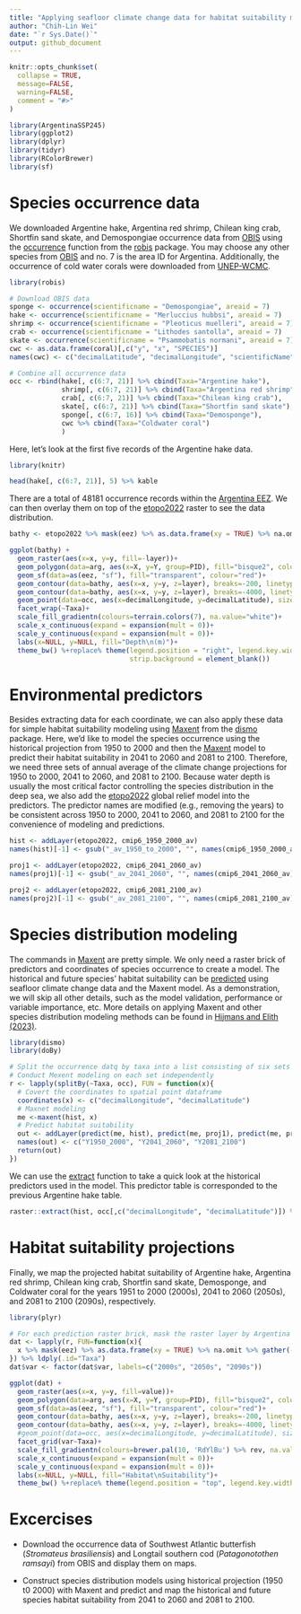 ```yaml
---
title: "Applying seafloor climate change data for habitat suitability modeling"
author: "Chih-Lin Wei"
date: "`r Sys.Date()`"
output: github_document
---
```


```r
knitr::opts_chunk$set(
  collapse = TRUE,
  message=FALSE,
  warning=FALSE,
  comment = "#>"
)
```

```r
library(ArgentinaSSP245)
library(ggplot2)
library(dplyr)
library(tidyr)
library(RColorBrewer)
library(sf)
```

# Species occurrence data

We downloaded Argentine hake, Argentina red shrimp, Chilean king crab, Shortfin sand skate, and Demospongiae occurrence data from [OBIS](https://obis.org/area/7) using the [occurrence](https://www.rdocumentation.org/packages/robis/versions/2.11.3/topics/occurrence) function from the [robis](https://www.rdocumentation.org/packages/robis/versions/2.11.3) package. You may choose any other species from [OBIS](https://obis.org/area/7) and no. 7 is the area ID for Argentina. Additionally, the occurrence of cold water corals were downloaded from [UNEP-WCMC](https://data.unep-wcmc.org/datasets/3).

```r
library(robis)

# Download OBIS data
sponge <- occurrence(scientificname = "Demospongiae", areaid = 7)
hake <- occurrence(scientificname = "Merluccius hubbsi", areaid = 7)
shrimp <- occurrence(scientificname = "Pleoticus muelleri", areaid = 7)
crab <- occurrence(scientificname = "Lithodes santolla", areaid = 7)
skate <- occurrence(scientificname = "Psammobatis normani", areaid = 7)
cwc <- as.data.frame(coral)[,c("y", "x", "SPECIES")]
names(cwc) <- c("decimalLatitude", "decimalLongitude", "scientificName")

# Combine all occurrence data
occ <- rbind(hake[, c(6:7, 21)] %>% cbind(Taxa="Argentine hake"), 
             shrimp[, c(6:7, 21)] %>% cbind(Taxa="Argentina red shrimp"), 
             crab[, c(6:7, 21)] %>% cbind(Taxa="Chilean king crab"), 
             skate[, c(6:7, 21)] %>% cbind(Taxa="Shortfin sand skate"), 
             sponge[, c(6:7, 16)] %>% cbind(Taxa="Demosponge"), 
             cwc %>% cbind(Taxa="Coldwater coral")
             )
```

Here, let's look at the first five records of the Argentine hake data.   

```r
library(knitr)

head(hake[, c(6:7, 21)], 5) %>% kable
```


There are a total of 48181 occurrence records within the [Argentina EEZ](https://marineregions.org/gazetteer.php?p=details&id=8466). We can then overlay them on top of the [etopo2022](https://www.ncei.noaa.gov/products/etopo-global-relief-model) raster to see the data distribution.

```r
bathy <- etopo2022 %>% mask(eez) %>% as.data.frame(xy = TRUE) %>% na.omit

ggplot(bathy) +
  geom_raster(aes(x=x, y=y, fill=-layer))+
  geom_polygon(data=arg, aes(x=X, y=Y, group=PID), fill="bisque2", colour="transparent")+
  geom_sf(data=as(eez, "sf"), fill="transparent", colour="red")+
  geom_contour(data=bathy, aes(x=x, y=y, z=layer), breaks=-200, linetype=2, colour="gray50")+
  geom_contour(data=bathy, aes(x=x, y=y, z=layer), breaks=-4000, linetype=1, colour="gray50")+
  geom_point(data=occ, aes(x=decimalLongitude, y=decimalLatitude), size=0.5)+
  facet_wrap(~Taxa)+
  scale_fill_gradientn(colours=terrain.colors(7), na.value="white")+
  scale_x_continuous(expand = expansion(mult = 0))+
  scale_y_continuous(expand = expansion(mult = 0))+
  labs(x=NULL, y=NULL, fill="Depth\n(m)")+
  theme_bw() %+replace% theme(legend.position = "right", legend.key.width =  unit(0.5, 'cm'),
                              strip.background = element_blank())
```

# Environmental predictors

Besides extracting data for each coordinate, we can also apply these data for simple habitat suitability modeling using [Maxent](https://www.rdocumentation.org/packages/dismo/versions/1.3-14/topics/maxent) from the [dismo](https://www.rdocumentation.org/packages/dismo/versions/1.3-14) package. Here, we'd like to model the species occurrence using the historical projection from 1950 to 2000 and then the [Maxent](https://www.rdocumentation.org/packages/dismo/versions/1.3-14/topics/maxent) model to predict their habitat suitability in 2041 to 2060 and 2081 to 2100. Therefore, we need three sets of annual average of the climate change projections for 1950 to 2000, 2041 to 2060, and 2081 to 2100. Because water depth is usually the most critical factor controlling the species distribution in the deep sea, we also add the [etopo2022](https://www.ncei.noaa.gov/products/etopo-global-relief-model) global relief model into the predictors. The predictor names are modified (e.g., removing the years) to be consistent across 1950 to 2000, 2041 to 2060, and 2081 to 2100 for the convenience of modeling and predictions.

```r
hist <- addLayer(etopo2022, cmip6_1950_2000_av)
names(hist)[-1] <- gsub("_av_1950_to_2000", "", names(cmip6_1950_2000_av))

proj1 <- addLayer(etopo2022, cmip6_2041_2060_av)
names(proj1)[-1] <- gsub("_av_2041_2060", "", names(cmip6_2041_2060_av))

proj2 <- addLayer(etopo2022, cmip6_2081_2100_av)
names(proj2)[-1] <- gsub("_av_2081_2100", "", names(cmip6_2081_2100_av))
```

# Species distribution modeling

The commands in [Maxent](https://www.rdocumentation.org/packages/dismo/versions/1.3-14/topics/maxent) are pretty simple. We only need a raster brick of predictors and coordinates of species occurrence to create a model. The historical and future species' habitat suitability can be [predicted](https://www.rdocumentation.org/packages/dismo/versions/1.3-14/topics/predict) using seafloor climate change data and the Maxent model.  As a demonstration, we will skip all other details, such as the model validation, performance or variable importance, etc. More details on applying Maxent and other species distribution modeling methods can be found in [Hijmans and Elith (2023)](https://rspatial.org/raster/sdm/raster_SDM.pdf).

```r
library(dismo)
library(doBy)

# Split the occurrence datq by taxa into a list consisting of six sets of occurrence coordinates
# Conduct Mexent modeling on each set independently
r <- lapply(splitBy(~Taxa, occ), FUN = function(x){
  # Covert the coordinates to spatial point dataframe
  coordinates(x) <- c("decimalLongitude", "decimalLatitude")
  # Maxnet modeling
  me <-maxent(hist, x)
  # Predict habitat suitability
  out <- addLayer(predict(me, hist), predict(me, proj1), predict(me, proj2))
  names(out) <- c("Y1950_2000", "Y2041_2060", "Y2081_2100")
  return(out)
})
```

We can use the [extract](https://www.rdocumentation.org/packages/raster/versions/3.6-23/topics/extract) function to take a quick look at the historical predictors used in the model. This predictor table is corresponded to the previous Argentine hake table.

```r
raster::extract(hist, occ[,c("decimalLongitude", "decimalLatitude")]) %>% head(5) %>% kable(digits=3)
```

# Habitat suitability projections

Finally, we map the projected habitat suitability of Argentine hake, Argentina red shrimp, Chilean king crab, Shortfin sand skate, Demosponge, and Coldwater coral for the years 1951 to 2000 (2000s), 2041 to 2060 (2050s), and 2081 to 2100 (2090s), respectively. 

```r
library(plyr)

# For each prediction raster brick, mask the raster layer by Argentina EEZ, convert the prediction raster into data frame, and then stack the data frame for ggplot
dat <- lapply(r, FUN=function(x){
  x %>% mask(eez) %>% as.data.frame(xy = TRUE) %>% na.omit %>% gather(-x, -y, key = "var", value = "value")
}) %>% ldply(.id="Taxa")
dat$var <- factor(dat$var, labels=c("2000s", "2050s", "2090s"))

ggplot(dat) +
  geom_raster(aes(x=x, y=y, fill=value))+
  geom_polygon(data=arg, aes(x=X, y=Y, group=PID), fill="bisque2", colour="transparent")+
  geom_sf(data=as(eez, "sf"), fill="transparent", colour="red")+
  geom_contour(data=bathy, aes(x=x, y=y, z=layer), breaks=-200, linetype=2, colour="gray50")+
  geom_contour(data=bathy, aes(x=x, y=y, z=layer), breaks=-4000, linetype=1, colour="gray50")+
  #geom_point(data=occ, aes(x=decimalLongitude, y=decimalLatitude), size=0.2)+
  facet_grid(var~Taxa)+
  scale_fill_gradientn(colours=brewer.pal(10, 'RdYlBu') %>% rev, na.value="white")+
  scale_x_continuous(expand = expansion(mult = 0))+
  scale_y_continuous(expand = expansion(mult = 0))+
  labs(x=NULL, y=NULL, fill="Habitat\nSuitability")+
  theme_bw() %+replace% theme(legend.position = "top", legend.key.width =  unit(1, 'cm'))
```

# Excercises

* Download the occurrence data of Southwest Atlantic butterfish (*Stromateus brasiliensis*) and Longtail southern cod (*Patagonotothen ramsayi*) from OBIS and display them on maps.

* Construct species distribution models using historical projection (1950 t0 2000) with Maxent and predict and map the historical and future species habitat suitability from 2041 to 2060 and 2081 to 2100.


